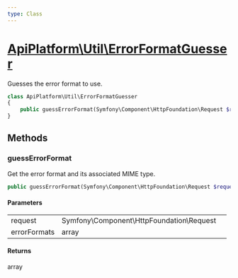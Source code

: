 ```yaml
---
type: Class
---
```


# [ApiPlatform\Util\ErrorFormatGuesser](/docs/v3.1/reference/Util/ErrorFormatGuesser)

Guesses the error format to use.


```php
class ApiPlatform\Util\ErrorFormatGuesser
{
    public guessErrorFormat(Symfony\Component\HttpFoundation\Request $request, array $errorFormats): array
}
```
## Methods

### guessErrorFormat

Get the error format and its associated MIME type.

```php
public guessErrorFormat(Symfony\Component\HttpFoundation\Request $request, array $errorFormats): array
```

#### Parameters

<table><tbody>
<tr><td>request</td><td>Symfony\Component\HttpFoundation\Request</td><td></td></tr><tr><td>errorFormats</td><td>array</td><td></td></tr>
</tbody>
</table>

#### Returns

array

